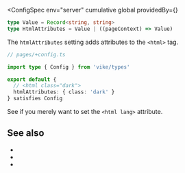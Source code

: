 

<ConfigSpec
  env="server"
  cumulative
  global
  providedBy={<ProvidedBy noCustomGuide />}
>
```ts
type Value = Record<string, string>
type HtmlAttributes = Value | ((pageContext) => Value)
```
</ConfigSpec>

The `htmlAttributes` setting adds attributes to the `<html>` tag.

```ts
// pages/+config.ts

import type { Config } from 'vike/types'

export default {
  // <html class="dark">
  htmlAttributes: { class: 'dark' }
} satisfies Config
```

See <Link href="/lang" /> if you merely want to set the `<html lang>` attribute.


## See also

- <Link href="/lang" />
- <Link href="/head-tags" />
- <Link href="/settings#html-shell" doNotInferSectionTitle />
